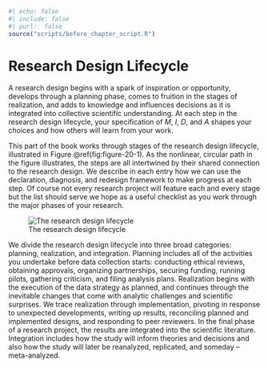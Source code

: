 


```r
#| echo: false
#| include: false
#| purl:  false
source("scripts/before_chapter_script.R")
```


# Research Design Lifecycle

<!-- A research design starts from an idea, a kernel of a project. People arrive at their good ideas from every direction through idiosyncratic processes. Some people are inspired by their reading of academic literature, others are sparked by a conversation with colleagues and still others have their research questions thrust upon them by exigent circumstances. Ideas come from primary observation of social processes, reading secondary accounts by other authors, and our own past thoughts and lived experiences. An talent for research design can help you intuit which ideas seem promising, but it doesn't help directly with the process of ideation itself -- that has to come from scientific curiosity or need. -->

<!-- The goal of brainstorming is to build a complete design from this kernel, regardless of where in the four elements *M*, *I*, *D*, or *A* the idea starts out. Sometimes a "theory-first" approach to developing a research project is unhelpfully contrasted with a "methods-first" approach. Better might be to describe the "theory-first" approach as starting with *M* or *I* and an "opportunity-first" approach as starting with *D* or *A*. We should seek to provide credible answers to important questions, and often progress in providing credible answers will start with new data and answer strategies. That said, unimportant questions aren't worth the research investment, no matter the credibility of the answers -- worse still are unreliable answers to the biggest questions in social science. -->

A research design begins with a spark of inspiration or opportunity, develops through a planning phase, comes to fruition in the stages of realization, and adds to knowledge and influences decisions as it is integrated into collective scientific understanding. At each step in the research design lifecycle, your specification of *M*, *I*, *D*, and *A* shapes your choices and how others will learn from your work.

This part of the book works through stages of the research design lifecycle, illustrated in Figure \@ref(fig:figure-20-1). As the nonlinear, circular path in the figure illustrates, the steps are all intertwined by their shared connection to the research design. We describe in each entry how we can use the declaration, diagnosis, and redesign framework to make progress at each step. Of course not every research project will feature each and every stage but the list should serve we hope as a useful checklist as you work through the major phases of your research.  

![The research design lifecycle](/figures/figure-20-1){#fig:figure-20-1}

We divide the research design lifecycle into three broad categories: planning, realization, and integration. Planning includes all of the activities you undertake before data collection starts: conducting ethical reviews, obtaining approvals,  organizing partnerships, securing funding, running pilots, gathering criticism, and filing analysis plans. Realization begins with the execution of the data strategy as planned, and continues through the inevitable changes that come with analytic challenges and scientific surprises. We trace realization through implementation, pivoting in response to unexpected developments, writing up results, reconciling planned and implemented designs, and responding to peer reviewers. In the final phase of a research project, the results are integrated into the scientific literature. Integration includes how the study will inform theories and decisions and also how the study will later be reanalyzed, replicated, and someday -- meta-analyzed. 
